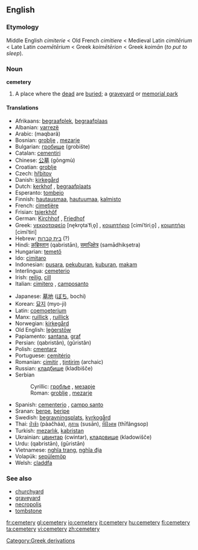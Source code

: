 ==English==
===Etymology===
Middle English ''cimiterie'' < Old French ''cimitiere'' < Medieval Latin ''cimitērium'' < Late Latin ''coemētērium'' < Greek  ''koimētērion'' < Greek ''koimān'' (''to put to sleep'').
===Noun===
{{wikipedia}}
'''cemetery'''
#A place where the [[dead]] are [[buried]]; a [[graveyard]] or [[memorial park]]
====Translations==== 
{{top}}
*Afrikaans: [[begraafplek]], [[begraafplaas]]
*Albanian: [[varrezë]] {{f}}
*Arabic: {{ARchar|[[مقبرة]]}} (maqbarâ)
*Bosnian: [[groblje#Bosnian|groblje]] {{n}}, [[mezarje#Bosnian|mezarje]] {{n}}
*Bulgarian: [[гробище]] (grobište)
*Catalan: [[cementiri]]
*Chinese: [[公墓]] (gōngmù)
*Croatian: [[groblje#Croatian|groblje]] {{n}}
*Czech: [[hřbitov]] {{m}}
*Danish: [[kirkegård]]
*Dutch: [[kerkhof]] {{n}}, [[begraafplaats]]
*Esperanto: [[tombejo]]
*Finnish: [[hautausmaa]], [[hautuumaa]], [[kalmisto]]
*French: [[cimetière]] {{m}}
*Frisian: [[tsjerkhôf]] {{n}}
*German: [[Kirchhof]] {{m}}, [[Friedhof]] {{m}}
*Greek: [[νεκροταφείο]] [ne̞kro̞taˈfiˌo̞] {{n}}, [[κοιμητήριο]] [cimiˈtiriˌo̞] {{n}}, [[κοιμητήρι]] [cimiˈtiri] {{n}}
*Hebrew: [[בית קברות]] (?)
*Hindi: [[क़ब्रिस्तान]] (qabristān), [[समाधिक्षेत्र]] (samādhikṣetra)
*Hungarian: [[temető]]
*Ido: [[cimitaro]]
*Indonesian: [[pusara]], [[pekuburan]], [[kubur|kuburan]], [[makam]] 
*Interlingua: [[cemeterio]] 
*Irish: [[reilig]], [[cill]]
*Italian: [[cimitero]] {{m}}, [[camposanto]]
{{mid}}
*Japanese: [[墓地]] ([[ぼち]], bochi)
*Korean: [[묘지]] (myo-ji)
*Latin: [[coemoeterium]]
*Manx: [[ruillick]] {{f}}, [[ruillick]]
*Norwegian: [[kirkegård]] {{m}}
*Old English: [[legerstow|leġerstōw]] {{f}}
*Papiamento: [[santana]], [[graf]]
*Persian: {{FAchar|[[قبرستان]]}} (qabristân), {{FAchar|[[گورستان]]}} (gûristân)
*Polish: [[cmentarz]] {{m}}
*Portuguese: [[cemitério]] {{m}}
*Romanian: [[cimitir]] {{n}}, [[ţintirim]] {{n}} (archaic)
*Russian: [[кладбище]] (kladbišče)
*Serbian
*:Cyrillic: [[гробље#Serbian|гробље]] {{n}}, [[мезарје#Serbian|мезарје]] {{n}}
*:Roman: [[groblje#Serbian|groblje]] {{n}}, [[mezarje#Serbian|mezarje]] {{n}}
*Spanish: [[cementerio]] {{m}}, [[campo santo]]
*Sranan: [[berpe]], [[beripe]]
*Swedish: [[begravningsplats]], [[kyrkogård]]
*Thai: [[ป่าช้า]] (pàačháa), [[สุสาน]] (susān), [[ที่ฝังศพ]] (thīfângsop)
*Turkish: [[mezarlık]], [[kabristan]]
*Ukrainian: [[цвинтар]] (cwintar), [[кладовище]] (kladowišče)
*Urdu: {{URchar|[[قبرستان]]}} (qabristān), {{URchar|[[گورستان]]}} (gūristān)
*Vietnamese: [[nghĩa trang]], [[nghĩa địa]]
*Volapük: [[sepülemöp]]
*Welsh: [[claddfa]]
{{bottom}}

===See also===
*[[churchyard]]
*[[graveyard]]
*[[necropolis]]
*[[tombstone]]
[[Category:Greek derivations]]

[[fr:cemetery]]
[[gl:cemetery]]
[[io:cemetery]]
[[it:cemetery]]
[[hu:cemetery]]
[[fi:cemetery]]
[[ta:cemetery]]
[[vi:cemetery]]
[[zh:cemetery]]